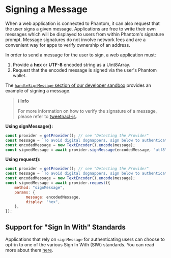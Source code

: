 # Signing a Message

When a web application is connected to Phantom, it can also request that the user signs a given message. Applications are free to write their own messages which will be displayed to users from within Phantom's signature prompt. Message signatures do not involve network fees and are a convenient way for apps to verify ownership of an address.

In order to send a message for the user to sign, a web application must:&#x20;

1. Provide a **hex** or **UTF-8** encoded string as a Uint8Array.
2. Request that the encoded message is signed via the user's Phantom wallet.

The [`handleSignMessage` section of our developer sandbox](https://github.com/phantom-labs/sandbox/blob/b57fdd0e65ce4f01290141a01e33d17fd2f539b9/src/App.tsx#L242) provides an example of signing a message.

> **ℹ️ Info**
> 
> For more information on how to verify the signature of a message, please refer to [tweetnacl-js](https://github.com/dchest/tweetnacl-js/blob/master/README.md#naclsigndetachedverifymessage-signature-publickey).

**Using signMessage():**

```javascript
const provider = getProvider(); // see "Detecting the Provider"
const message = `To avoid digital dognappers, sign below to authenticate with CryptoCorgis`;
const encodedMessage = new TextEncoder().encode(message);
const signedMessage = await provider.signMessage(encodedMessage, "utf8");
```

**Using request():**

```javascript
const provider = getProvider(); // see "Detecting the Provider"
const message = `To avoid digital dognappers, sign below to authenticate with CryptoCorgis`;
const encodedMessage = new TextEncoder().encode(message);
const signedMessage = await provider.request({
    method: "signMessage",
    params: {
         message: encodedMessage,
         display: "hex",
    },
});
```

## Support for "Sign In With" Standards

Applications that rely on `signMessage` for authenticating users can choose to opt-in to one of the various Sign In With (SIW) standards. You can read more about them [here](/development-powertools/signing-a-message).
